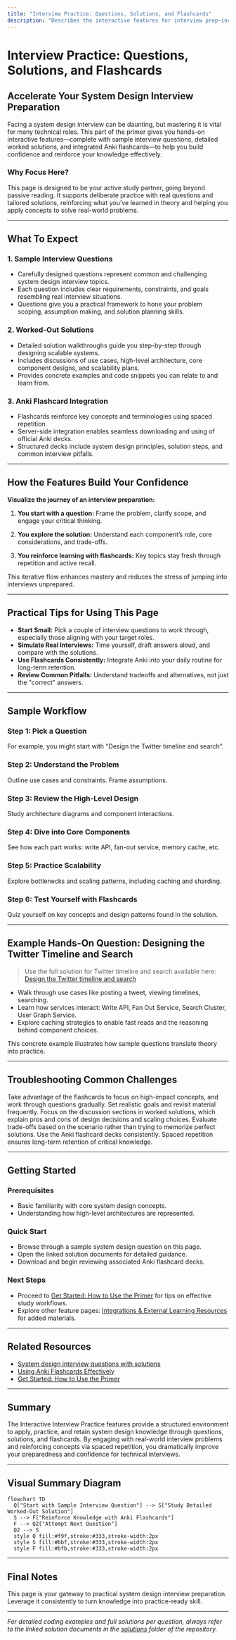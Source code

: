 ```yaml
---
title: "Interview Practice: Questions, Solutions, and Flashcards"
description: "Describes the interactive features for interview prep—including sample interview questions, worked-out solutions, and Anki flashcard integration—highlighting their role in reinforcing knowledge and building confidence."
---
```


# Interview Practice: Questions, Solutions, and Flashcards

## Accelerate Your System Design Interview Preparation

Facing a system design interview can be daunting, but mastering it is vital for many technical roles. This part of the primer gives you hands-on interactive features—complete with sample interview questions, detailed worked solutions, and integrated Anki flashcards—to help you build confidence and reinforce your knowledge effectively.

### Why Focus Here?

This page is designed to be your active study partner, going beyond passive reading. It supports deliberate practice with real questions and tailored solutions, reinforcing what you’ve learned in theory and helping you apply concepts to solve real-world problems.

---

## What To Expect

### 1. Sample Interview Questions

- Carefully designed questions represent common and challenging system design interview topics.
- Each question includes clear requirements, constraints, and goals resembling real interview situations.
- Questions give you a practical framework to hone your problem scoping, assumption making, and solution planning skills.

### 2. Worked-Out Solutions

- Detailed solution walkthroughs guide you step-by-step through designing scalable systems.
- Includes discussions of use cases, high-level architecture, core component designs, and scalability plans.
- Provides concrete examples and code snippets you can relate to and learn from.

### 3. Anki Flashcard Integration

- Flashcards reinforce key concepts and terminologies using spaced repetition.
- Server-side integration enables seamless downloading and using of official Anki decks.
- Structured decks include system design principles, solution steps, and common interview pitfalls.

---

## How the Features Build Your Confidence

**Visualize the journey of an interview preparation:**

1. **You start with a question:** Frame the problem, clarify scope, and engage your critical thinking.

2. **You explore the solution:** Understand each component’s role, core considerations, and trade-offs.

3. **You reinforce learning with flashcards:** Key topics stay fresh through repetition and active recall.

This iterative flow enhances mastery and reduces the stress of jumping into interviews unprepared.

---

## Practical Tips for Using This Page

- **Start Small:** Pick a couple of interview questions to work through, especially those aligning with your target roles.
- **Simulate Real Interviews:** Time yourself, draft answers aloud, and compare with the solutions.
- **Use Flashcards Consistently:** Integrate Anki into your daily routine for long-term retention.
- **Review Common Pitfalls:** Understand tradeoffs and alternatives, not just the "correct" answers.

---

## Sample Workflow

### Step 1: Pick a Question

For example, you might start with "Design the Twitter timeline and search".

### Step 2: Understand the Problem

Outline use cases and constraints. Frame assumptions.

### Step 3: Review the High-Level Design

Study architecture diagrams and component interactions.

### Step 4: Dive into Core Components

See how each part works: write API, fan-out service, memory cache, etc.

### Step 5: Practice Scalability

Explore bottlenecks and scaling patterns, including caching and sharding.

### Step 6: Test Yourself with Flashcards

Quiz yourself on key concepts and design patterns found in the solution.

---

## Example Hands-On Question: Designing the Twitter Timeline and Search

> Use the full solution for Twitter timeline and search available here:
> [Design the Twitter timeline and search](https://github.com/donnemartin/system-design-primer/blob/main/solutions/system_design/twitter/README.md)

- Walk through use cases like posting a tweet, viewing timelines, searching.
- Learn how services interact: Write API, Fan Out Service, Search Cluster, User Graph Service.
- Explore caching strategies to enable fast reads and the reasoning behind component choices.

This concrete example illustrates how sample questions translate theory into practice.

---

## Troubleshooting Common Challenges

<AccordionGroup title="Common Interview Prep Challenges">
<Accordion title="Feeling Overwhelmed by the Breadth of Topics">
Take advantage of the flashcards to focus on high-impact concepts, and work through questions gradually. Set realistic goals and revisit material frequently.
</Accordion>
<Accordion title="Difficulty Understanding Solution Trade-Offs">
Focus on the discussion sections in worked solutions, which explain pros and cons of design decisions and scaling choices. Evaluate trade-offs based on the scenario rather than trying to memorize perfect solutions.
</Accordion>
<Accordion title="Retention Issues with Key Concepts">
Use the Anki flashcard decks consistently. Spaced repetition ensures long-term retention of critical knowledge.
</Accordion>
</AccordionGroup>

---

## Getting Started

### Prerequisites

- Basic familiarity with core system design concepts.
- Understanding how high-level architectures are represented.

### Quick Start

- Browse through a sample system design question on this page.
- Open the linked solution documents for detailed guidance.
- Download and begin reviewing associated Anki flashcard decks.

### Next Steps

- Proceed to [Get Started: How to Use the Primer](/overview/feature_workflows/quickstart_workflow) for tips on effective study workflows.
- Explore other feature pages: [Integrations & External Learning Resources](/overview/feature_workflows/integration_and_external_resources) for added materials.

---

## Related Resources

- [System design interview questions with solutions](/guides/interview-question-patterns/approaching-system-design-questions)
- [Using Anki Flashcards Effectively](/guides/core-study-workflows/using-anki-flashcards-effectively)
- [Get Started: How to Use the Primer](/overview/feature_workflows/quickstart_workflow)

---

## Summary

The Interactive Interview Practice features provide a structured environment to apply, practice, and retain system design knowledge through questions, solutions, and flashcards. By engaging with real-world interview problems and reinforcing concepts via spaced repetition, you dramatically improve your preparedness and confidence for technical interviews.

---

## Visual Summary Diagram

```mermaid
flowchart TD
  Q["Start with Sample Interview Question"] --> S["Study Detailed Worked-Out Solution"]
  S --> F["Reinforce Knowledge with Anki Flashcards"]
  F --> Q2["Attempt Next Question"]
  Q2 --> S
  style Q fill:#f9f,stroke:#333,stroke-width:2px
  style S fill:#bbf,stroke:#333,stroke-width:2px
  style F fill:#bfb,stroke:#333,stroke-width:2px
```

---

## Final Notes

This page is your gateway to practical system design interview preparation. Leverage it consistently to turn knowledge into practice-ready skill.


---

*For detailed coding examples and full solutions per question, always refer to the linked solution documents in the [solutions](https://github.com/donnemartin/system-design-primer/tree/main/solutions) folder of the repository.*